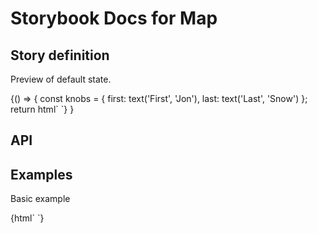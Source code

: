 

# Storybook Docs for Map

<Meta title="CDK/cdk-map" />

## Story definition

Preview of default state.

<Story name="Develop">
  {() => {
		const knobs = {
			first: text('First', 'Jon'),
			last: text('Last', 'Snow')
		};
		return html`
			<correos-cdk-map
				first='${knobs.first}'
				last='${knobs.last}'
				@click=${action('Map click')}
				@eventChange="${customEventAction('eventChange')}"
			>
			</correos-cdk-map>
		`}
	}
</Story>

## API

<Props of="correos-cdk-map" />

## Examples

Basic example

<Preview withToolbar>
  <Story name="Basic">
    {html`
		  <correos-cdk-map
		    first='Jon'
		    last='Snow'>
		  </correos-cdk-map>
		`}
  </Story>
</Preview>

